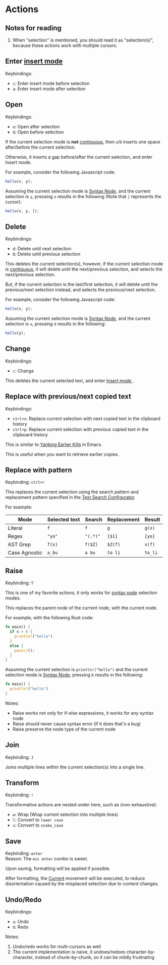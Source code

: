 
# Actions

## Notes for reading

1. When "selection" is mentioned, you should read it as "selection(s)", because
   these actions work with multiple cursors.

## Enter [insert mode](../../insert-mode/index.md)

Keybindings:

- `i`: Enter insert mode before selection
- `a`: Enter insert mode after selection

## Open

Keybindings:

- `o`: Open after selection
- `O`: Open before selection

If the current selection mode is **not** [contiguous](../selection-modes/index.md#contiguity),
then `o`/`O` inserts one space after/before the current
selection.

Otherwise, it inserts a gap before/after the current selection, and enter Insert mode.

For example, consider the following Javascript code:

```js
hello(x, y);
```

Assuming the current selection mode is [Syntax Node](../selection-modes/syntax-node-based.md#syntax-node), and the current selection is `y`, pressing `o` results in the following (Note that `│` represents the cursor):

```js
hello(x, y, │);
```

## Delete

Keybindings:

- `d`: Delete until next selection
- `D`: Delete until previous selection

This deletes the current selection(s), however, if the current selection mode is
[contiguous](../selection-modes/index.md#contiguity), it will delete until the
next/previous selection, and selects the next/previous selection.

But, if the current selection is the last/first selection, it will delete until the
previous/next selection instead, and selects the previous/next selection.

For example, consider the following Javascript code:

```js
hello(x, y);
```

Assuming the current selection mode is [Syntax Node](../selection-modes/syntax-node-based.md#syntax-node), and the current selection is `x`, pressing `d` results in the following:

```js
hello(y);
```

## Change

Keybindings:

- `c`: Change

This deletes the current selected text, and enter [Insert mode
](../../insert-mode/index.md).

## Replace with previous/next copied text

Keybindings:

- `ctrl+n`: Replace current selection with next copied text in the clipboard history
- `ctrl+p`: Replace current selection with previous copied text in the clipboard history

This is similar to [Yanking Earlier Kills](https://www.gnu.org/software/emacs/manual/html_node/emacs/Earlier-Kills.html) in Emacs.

This is useful when you want to retrieve earlier copies.

## Replace with pattern

Keybinding: `ctrl+r`

This replaces the current selection using the search pattern and replacement
pattern specified in the [Text Search Configurator](../selection-modes/local-global/text-search.md#configurator).

For example:

| Mode          | Selected text | Search   | Replacement | Result  |
| ------------- | ------------- | -------- | ----------- | ------- |
| Literal       | `f`           | `f`      | `g`         | `g(x)`  |
| Regex         | `"yo"`        | `"(.*)"` | `[$1]`      | `[yo]`  |
| AST Grep      | `f(x)`        | `f($Z)`  | `$Z(f)`     | `x(f)`  |
| Case Agnostic | `a_bu`        | `a bu`   | `to li`     | `to_li` |

## Raise

Keybinding: `T`

This is one of my favorite actions, it only works for [syntax node](../selection-modes/syntax-node-based.md#syntax-node) selection modes.

This replaces the parent node of the current node, with the current node.

For example, with the following Rust code:

```rs
fn main() {
  if x > 0 {
    println!("hello")
  }
  else {
    panic!();
  }
}


```

Assuming the current selection is `println!("hello")` and the current selection
mode is [Syntax Node](../selection-modes/syntax-node-based.md#syntax-node), pressing `K` results in the following:

```rs
fn main() {
  println!("hello")
}
```

Notes:

- Raise works not only for if-else expressions, it works for any syntax node
- Raise should never cause syntax error (if it does that's a bug)
- Raise preserve the node type of the current node

## Join

Keybinding: `J`

Joins multiple lines within the current selection(s) into a single line.


<TutorialFallback filename="join"/>

## Transform

Keybinding: `!`

Transformative actions are nested under here, such as (non-exhaustive):

- `w`: Wrap (Wrap current selection into multiple lines)
- `l`: Convert to `lower case`
- `s`: Convert to `snake_case`

## Save

Keybinding: `enter`  
Reason: The `esc enter` combo is sweet.

Upon saving, formatting will be applied if possible.

After formatting, the [Current](../core-movements.md#current) movement will be executed, to reduce disorientation caused by the misplaced selection due to content changes.

## Undo/Redo

Keybindings:

- `u`: Undo
- `U`: Redo

Notes:

1. Undo/redo works for multi-cursors as well
2. The current implementation is naive, it undoes/redoes character-by-character, instead of chunk-by-chunk, so it can be mildly frustrating
